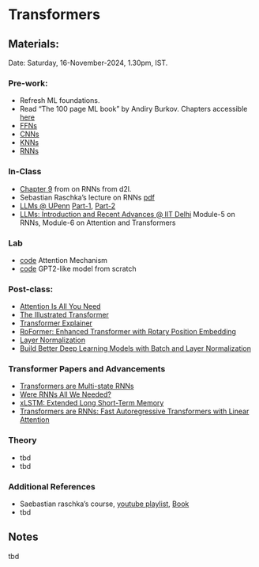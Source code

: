 # Transformers {.unnumbered}

## Materials:

Date: Saturday, 16-November-2024, 1.30pm, IST.

### Pre-work:

-   Refresh ML foundations.
-   Read "The 100 page ML book" by Andiry Burkov. Chapters accessible [here](https://themlbook.com/wiki/doku.php)
-   [FFNs](./L01.qmd)
-   [CNNs](./L02.qmd)
-   [KNNs](./L03.qmd)
-   [RNNs](./L03.qmd)

### In-Class

-   [Chapter 9](https://d2l.ai/chapter_recurrent-neural-networks/index.html) from on RNNs from d2l.
-   Sebastian Raschka's lecture on RNNs [pdf](https://sebastianraschka.com/pdf/lecture-notes/stat453ss21/L15_intro-rnn__slides.pdf)
- [LLMs @ UPenn](https://llm-class.github.io/schedule.html) [Part-1](https://llm-class.github.io/slides/Lecture%205%20-%20The%20Transformer%20Architecture%20-%20Part%20I.pdf), [Part-2](https://llm-class.github.io/slides/Lecture%206%20-%20The%20Transformer%20Architecture%20-%20Part%20II.pdf)
- [LLMs: Introduction and Recent Advances @ IIT Delhi](https://lcs2-iitd.github.io/ELL881-AIL821-2401/) Module-5 on RNNs, Module-6 on Attention and Transformers

### Lab

- [code](https://github.com/rasbt/LLMs-from-scratch/blob/main/ch03/01_main-chapter-code/ch03.ipynb) Attention Mechanism 
- [code](https://github.com/rasbt/LLMs-from-scratch/blob/main/ch04/01_main-chapter-code/ch04.ipynb) GPT2-like model from scratch


### Post-class:

- [Attention Is All You Need](https://proceedings.neurips.cc/paper_files/paper/2017/file/3f5ee243547dee91fbd053c1c4a845aa-Paper.pdf)
- [The Illustrated Transformer](https://jalammar.github.io/illustrated-transformer/)
- [Transformer Explainer](https://poloclub.github.io/transformer-explainer/)
- [RoFormer: Enhanced Transformer with Rotary Position Embedding](https://arxiv.org/pdf/2104.09864)
- [Layer Normalization](https://arxiv.org/pdf/1607.06450)
- [Build Better Deep Learning Models with Batch and Layer Normalization](https://www.pinecone.io/learn/batch-layer-normalization/)

### Transformer Papers and Advancements

-   [Transformers are Multi-state RNNs](https://arxiv.org/abs/2401.06104)
-   [Were RNNs All We Needed?](https://arxiv.org/abs/2410.01201)
-   [xLSTM: Extended Long Short-Term Memory](https://arxiv.org/abs/2405.04517)
-   [Transformers are RNNs: Fast Autoregressive Transformers with Linear Attention](https://arxiv.org/abs/2006.16236)

### Theory

-   tbd
-   tbd

### Additional References

-   Saebastian raschka's course, [youtube playlist](https://youtube.com/playlist?list=PLTKMiZHVd_2KJtIXOW0zFhFfBaJJilH51&si=fMA1c-lNpbOENP0b), [Book](https://github.com/rasbt/python-machine-learning-book-3rd-edition)
-   tbd

## Notes

tbd